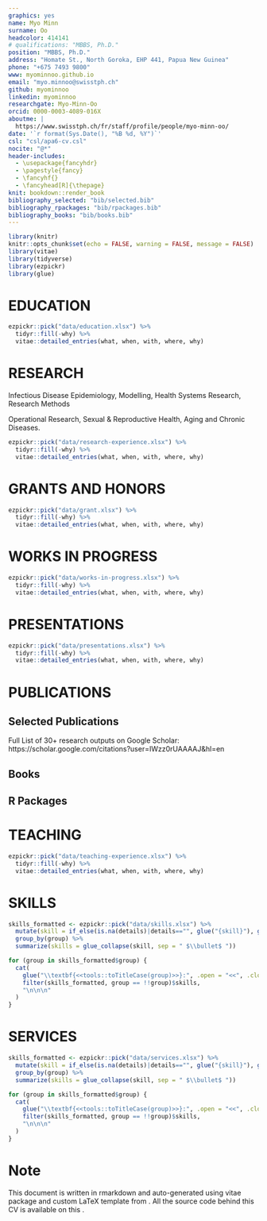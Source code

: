 ```yaml
---
graphics: yes
name: Myo Minn
surname: Oo
headcolor: 414141
# qualifications: "MBBS, Ph.D."
position: "MBBS, Ph.D."
address: "Homate St., North Goroka, EHP 441, Papua New Guinea"
phone: "+675 7493 9800"
www: myominnoo.github.io
email: "myo.minnoo@swisstph.ch"
github: myominnoo
linkedin: myominnoo
researchgate: Myo-Minn-Oo
orcid: 0000-0003-4089-016X
aboutme: |
  https://www.swisstph.ch/fr/staff/profile/people/myo-minn-oo/
date: '`r format(Sys.Date(), "%B %d, %Y")`'
csl: "csl/apa6-cv.csl"
nocite: "@*"
header-includes:
  - \usepackage{fancyhdr}
  - \pagestyle{fancy}
  - \fancyhf{}
  - \fancyhead[R]{\thepage}
knit: bookdown::render_book
bibliography_selected: "bib/selected.bib"
bibliography_rpackages: "bib/rpackages.bib"
bibliography_books: "bib/books.bib"
---
```


```r
library(knitr)
knitr::opts_chunk$set(echo = FALSE, warning = FALSE, message = FALSE)
library(vitae)
library(tidyverse)
library(ezpickr)
library(glue)
```

# EDUCATION

```r
ezpickr::pick("data/education.xlsx") %>%
  tidyr::fill(-why) %>%
  vitae::detailed_entries(what, when, with, where, why)
```

# RESEARCH

::: {.center data-latex=""}
Infectious Disease Epidemiology, Modelling, Health Systems Research, Research Methods

Operational Research, Sexual & Reproductive Health, Aging and Chronic Diseases.
:::

```r
ezpickr::pick("data/research-experience.xlsx") %>%
  tidyr::fill(-why) %>%
  vitae::detailed_entries(what, when, with, where, why)
```

# GRANTS AND HONORS

```r
ezpickr::pick("data/grant.xlsx") %>%
  tidyr::fill(-why) %>%
  vitae::detailed_entries(what, when, with, where, why)
```
# WORKS IN PROGRESS

```r
ezpickr::pick("data/works-in-progress.xlsx") %>%
  tidyr::fill(-why) %>%
  vitae::detailed_entries(what, when, with, where, why)
```

# PRESENTATIONS

```r
ezpickr::pick("data/presentations.xlsx") %>%
  tidyr::fill(-why) %>%
  vitae::detailed_entries(what, when, with, where, why)
```

# PUBLICATIONS

<!-- ## Selected Publications

\begingroup
\setlength{\parindent}{-0.5in}
\setlength{\leftskip}{0.5in}

::: {#refs_selected}
:::
\endgroup -->

## Selected Publications

::: {.center data-latex=""}
Full List of 30+ research outputs on Google Scholar: https://scholar.google.com/citations?user=IWzz0rUAAAAJ&hl=en
:::

::: {#refs_selected}
:::

## Books

::: {#refs_books}
:::

## R Packages

::: {#refs_rpackages}
:::

# TEACHING

```r
ezpickr::pick("data/teaching-experience.xlsx") %>%
  tidyr::fill(-why) %>%
  vitae::detailed_entries(what, when, with, where, why)
```

# SKILLS

```r
skills_formatted <- ezpickr::pick("data/skills.xlsx") %>% 
  mutate(skill = if_else(is.na(details)|details=="", glue("{skill}"), glue("{skill} ({details})"))) %>% 
  group_by(group) %>% 
  summarize(skills = glue_collapse(skill, sep = " $\\bullet$ "))
```

```r
for (group in skills_formatted$group) {
  cat(
    glue("\\textbf{<<tools::toTitleCase(group)>>}:", .open = "<<", .close = ">>"),
    filter(skills_formatted, group == !!group)$skills,
    "\n\n\n"
  )
}
```


# SERVICES

```r
skills_formatted <- ezpickr::pick("data/services.xlsx") %>% 
  mutate(skill = if_else(is.na(details)|details=="", glue("{skill}"), glue("{skill} ({details})"))) %>% 
  group_by(group) %>% 
  summarize(skills = glue_collapse(skill, sep = " $\\bullet$ "))
```

```r
for (group in skills_formatted$group) {
  cat(
    glue("\\textbf{<<tools::toTitleCase(group)>>}:", .open = "<<", .close = ">>"),
    filter(skills_formatted, group == !!group)$skills,
    "\n\n\n"
  )
}
```


# Note

This document is written in rmarkdown and auto-generated using vitae package and custom LaTeX template from \href{https://github.com/seabbs/cv}{Sam Abott}. All the source code behind this CV is available on this \href{https://github.com/myominnoo/CV}{GitHub repo}.

